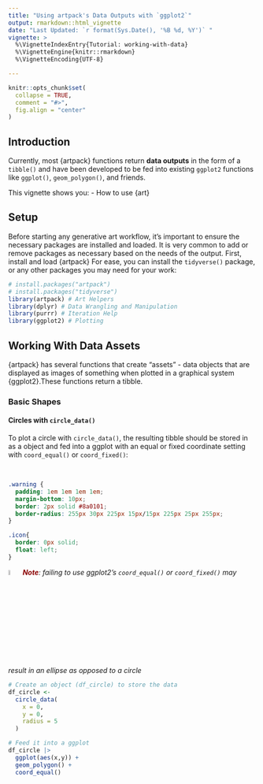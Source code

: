 ```yaml
---
title: "Using artpack's Data Outputs with `ggplot2`"
output: rmarkdown::html_vignette
date: "Last Updated: `r format(Sys.Date(), '%B %d, %Y')` " 
vignette: >
  %\VignetteIndexEntry{Tutorial: working-with-data}
  %\VignetteEngine{knitr::rmarkdown}
  %\VignetteEncoding{UTF-8}

---
```


```r
knitr::opts_chunk$set(
  collapse = TRUE,
  comment = "#>",
  fig.align = "center"
)
```

## Introduction

Currently, most {artpack} functions return **data outputs** in the form of a `tibble()` and have been developed to be fed into existing `ggplot2` functions like `ggplot()`, `geom_polygon()`, and friends. 

This vignette shows you:
- How to use {art}

## Setup

Before starting any generative art workflow, it's important to ensure the necessary packages are installed and loaded. It is very common to add or remove packages as necessary based on the needs of the output. First, install and load {artpack} For ease, you can install the `tidyverse()` package, or any other packages you may need for your work:


```r
# install.packages("artpack")
# install.packages("tidyverse")
library(artpack) # Art Helpers
library(dplyr) # Data Wrangling and Manipulation
library(purrr) # Iteration Help
library(ggplot2) # Plotting

```

## Working With Data Assets
{artpack} has several functions that create "assets" - data objects that are displayed as images of something when plotted in a graphical system {ggplot2}.These functions return a tibble.

### Basic Shapes
#### Circles with `circle_data()`

To plot a circle with `circle_data()`, the resulting tibble should be stored in as a object and fed into a ggplot with an equal or fixed coordinate setting with `coord_equal()` or `coord_fixed()`:

<br>

```css
.warning {
  padding: 1em 1em 1em 1em;
  margin-bottom: 10px;
  border: 2px solid #8a0101;
  border-radius: 255px 30px 225px 15px/15px 225px 25px 255px;
}

.icon{
  border: 0px solid;
  float: left;
}
```

:::{.warning}
![](images/warning.png){.icon width="5%"} ***<span style="color:#8a0101">Note</span>**: failing to use ggplot2's `coord_equal()` or `coord_fixed()` may result in an ellipse as opposed to a circle*
:::

```r
# Create an object (df_circle) to store the data
df_circle <- 
  circle_data(
    x = 0,
    y = 0,
    radius = 5
  )

# Feed it into a ggplot
df_circle |>
  ggplot(aes(x,y)) +
  geom_polygon() +
  coord_equal()

```


